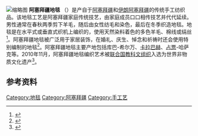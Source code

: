 [[File:Şəkil-Bico_xalçası.jpg|缩略图]]
'''阿塞拜疆地毯''' （{{lang-az|Azərbaycan xalçaları}}）是产自于[[阿塞拜疆|阿塞拜疆]]和[[伊朗阿塞拜疆|伊朗阿塞拜疆]]的传统手工纺织品。该地毯工艺是阿塞拜疆家庭传统技艺，由家庭成员口口相传技艺并代代延续。男性通常在春秋两季剪下羊毛，随后由女性纺毛和染色，最后在冬季织造地毯。地毯是在水平式或垂直式织机上编织的，使用天然染料着色的多色羊毛、棉线或绢丝<ref>{{Cite web|url=http://www.wheritages.com/feiyi/shougongyi/20130822/98.html|title=阿塞拜疆地毯|accessdate=2016-08-02|author=|date=2013-08-22|publisher=世界遗产网|archive-date=2016-08-15|archive-url=https://web.archive.org/web/20160815101635/http://www.wheritages.com/feiyi/shougongyi/20130822/98.html|dead-url=no}}</ref>。阿塞拜疆地毯被广泛用于家居装饰，在婚礼、庆生、悼念和祈祷时还会使用特别编制的地毯<ref>{{Cite web|url=http://go.huanqiu.com/asia/2013-06/4059417.html|title=阿塞拜疆人把地毯当国宝 地毯能存百年|accessdate=2016-08-02|author=巴斯|date=2013-06-25|publisher=环球时报|archive-date=2016-08-21|archive-url=https://web.archive.org/web/20160821170410/http://go.huanqiu.com/asia/2013-06/4059417.html|dead-url=no}}</ref>。阿塞拜疆地毯主要产地包括库巴-希尔万、[[卡拉巴赫|卡拉巴赫]]、[[占贾|占贾]]-哈萨克等。2010年11月，阿塞拜疆地毯编织艺术被[[联合国教科文组织|联合国教科文组织]]入选为世界非物质文化遗产<ref>{{Cite web|url=http://www.unesco.org/culture/ich/en/RL/traditional-art-of-azerbaijani-carpet-weaving-in-the-republic-of-azerbaijan-00389|title=Traditional art of Azerbaijani carpet weaving in the Republic of Azerbaijan|accessdate=2016-08-02|author=联合国教科文组织|date=|publisher=联合国教科文组织|archive-date=2016-12-28|archive-url=https://web.archive.org/web/20161228194930/http://www.unesco.org/culture/ich/en/RL/traditional-art-of-azerbaijani-carpet-weaving-in-the-republic-of-azerbaijan-00389|dead-url=no}}</ref>。

== 参考资料 ==
{{reflist}}

[[Category:地毯|Category:地毯]]
[[Category:阿塞拜疆|Category:阿塞拜疆]]
[[Category:手工艺|Category:手工艺]]
